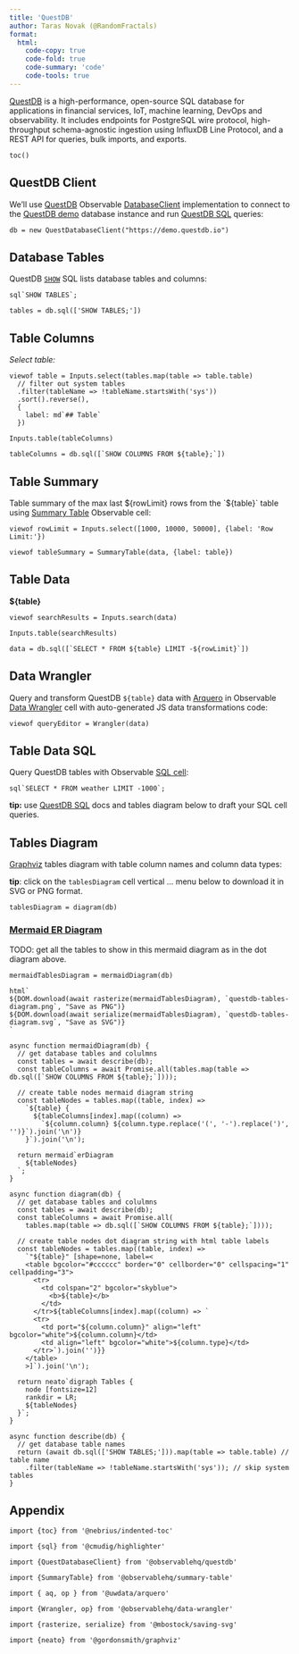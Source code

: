 ```yaml
---
title: 'QuestDB'
author: Taras Novak (@RandomFractals)
format:
  html:
    code-copy: true
    code-fold: true
    code-summary: 'code'
    code-tools: true
---
```


[QuestDB](https://github.com/questdb/questdb) is a high-performance, open-source SQL database for applications in financial services, IoT, machine learning, DevOps and observability. It includes endpoints for PostgreSQL wire protocol, high-throughput schema-agnostic ingestion using InfluxDB Line Protocol, and a REST API for queries, bulk imports, and exports.

```ojs
toc()
```
## QuestDB Client

We'll use [QuestDB](https://observablehq.com/@observablehq/questdb?collection=@observablehq/database-clients) Observable [DatabaseClient](https://observablehq.com/@observablehq/database-client-specification) implementation to connect to the [QuestDB demo](https://demo.questdb.io/) database instance and run [QuestDB SQL](https://questdb.io/docs/concept/sql-execution-order) queries:

```ojs
db = new QuestDatabaseClient("https://demo.questdb.io")
```

## Database Tables

QuestDB [`SHOW`](https://questdb.io/docs/reference/sql/show) SQL lists database tables and columns:

```ojs
sql`SHOW TABLES`;

tables = db.sql(['SHOW TABLES;'])
```

## Table Columns

*Select table:*

```ojs
viewof table = Inputs.select(tables.map(table => table.table)
  // filter out system tables
  .filter(tableName => !tableName.startsWith('sys'))
  .sort().reverse(),
  {
    label: md`## Table`
  })

Inputs.table(tableColumns)

tableColumns = db.sql([`SHOW COLUMNS FROM ${table};`])
```

## Table Summary

Table summary of the max last ${rowLimit} rows from the `${table}` table using [Summary Table](https://observablehq.com/@observablehq/summary-table) Observable cell:

```ojs
viewof rowLimit = Inputs.select([1000, 10000, 50000], {label: 'Row Limit:'})

viewof tableSummary = SummaryTable(data, {label: table})
```

## Table Data

**${table}**

```ojs
viewof searchResults = Inputs.search(data)

Inputs.table(searchResults)

data = db.sql([`SELECT * FROM ${table} LIMIT -${rowLimit}`])
```

## Data Wrangler

Query and transform QuestDB `${table}` data with [Arquero](https://uwdata.github.io/arquero/) in Observable [Data Wrangler](https://observablehq.com/@observablehq/data-wrangler) cell with auto-generated JS data transformations code:

```ojs
viewof queryEditor = Wrangler(data)
```

## Table Data SQL

Query QuestDB tables with Observable [SQL cell](https://observablehq.com/@observablehq/sql-cell):

```ojs
sql`SELECT * FROM weather LIMIT -1000`;
```

**tip:** use [QuestDB SQL](https://questdb.io/docs/concept/sql-execution-order/) docs and tables diagram below to draft your SQL cell queries.

## Tables Diagram

[Graphviz](https://graphviz.org) tables diagram with table column names and column data types:

**tip**: click on the `tablesDiagram` cell vertical ... menu below to download it in SVG or PNG format.

```ojs
tablesDiagram = diagram(db)
```

### [Mermaid ER Diagram](https://mermaid-js.github.io/mermaid/#/entityRelationshipDiagram)

TODO: get all the tables to show in this mermaid diagram as in the dot diagram above.

```ojs
mermaidTablesDiagram = mermaidDiagram(db)

html`
${DOM.download(await rasterize(mermaidTablesDiagram), `questdb-tables-diagram.png`, "Save as PNG")}
${DOM.download(await serialize(mermaidTablesDiagram), `questdb-tables-diagram.svg`, "Save as SVG")}
`

async function mermaidDiagram(db) {
  // get database tables and colulmns
  const tables = await describe(db);
  const tableColumns = await Promise.all(tables.map(table => db.sql([`SHOW COLUMNS FROM ${table};`])));

  // create table nodes mermaid diagram string
  const tableNodes = tables.map((table, index) =>
    `${table} {
      ${tableColumns[index].map((column) =>
        `${column.column} ${column.type.replace('(', '-').replace(')', '')}`).join('\n')}
    }`).join('\n');

  return mermaid`erDiagram
    ${tableNodes}
  `;
}

async function diagram(db) {
  // get database tables and colulmns
  const tables = await describe(db);
  const tableColumns = await Promise.all(
    tables.map(table => db.sql([`SHOW COLUMNS FROM ${table};`])));

  // create table nodes dot diagram string with html table labels
  const tableNodes = tables.map((table, index) =>
    `"${table}" [shape=none, label=<
    <table bgcolor="#cccccc" border="0" cellborder="0" cellspacing="1" cellpadding="3">
      <tr>
        <td colspan="2" bgcolor="skyblue">
          <b>${table}</b>
        </td>
      </tr>${tableColumns[index].map((column) => `
      <tr>
        <td port="${column.column}" align="left" bgcolor="white">${column.column}</td>
        <td align="left" bgcolor="white">${column.type}</td>
      </tr>`).join('')}}
    </table>
    >]`).join('\n');

  return neato`digraph Tables {
    node [fontsize=12]
    rankdir = LR;
    ${tableNodes}
  }`;
}

async function describe(db) {
  // get database table names
  return (await db.sql(['SHOW TABLES;'])).map(table => table.table) // table name
    .filter(tableName => !tableName.startsWith('sys')); // skip system tables
}

```

## Appendix

```ojs
import {toc} from '@nebrius/indented-toc'

import {sql} from '@cmudig/highlighter'

import {QuestDatabaseClient} from '@observablehq/questdb'

import {SummaryTable} from '@observablehq/summary-table'

import { aq, op } from '@uwdata/arquero'

import {Wrangler, op} from '@observablehq/data-wrangler'

import {rasterize, serialize} from '@mbostock/saving-svg'

import {neato} from '@gordonsmith/graphviz'
```
